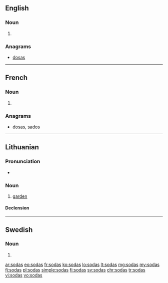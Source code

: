 ==English==

===Noun===
{{head|en|plural}}

# {{plural of|soda|lang=en}}

===Anagrams===
* [[dosas#English|dosas]]

----

==French==

===Noun===
{{head|fr|plural}} {{g|p}}

# {{plural of|soda|lang=fr}}

===Anagrams===
* [[dosas#French|dosas]], [[sados#French|sados]]

----

==Lithuanian==

===Pronunciation===
* {{IPA|[ˈsoːdɐs]|lang=lt}}

===Noun===
{{lt-noun|m|sodai|2|sg=sõdas|pl=sõdai}}

# [[garden]]

====Declension====
{{lt-noun-m-as-2|sod|sõd}}

----

==Swedish==

===Noun===
{{head|sv|noun form}}

# {{sv-noun-form-indef-gen|soda}}

[[ar:sodas]]
[[eo:sodas]]
[[fr:sodas]]
[[ko:sodas]]
[[lo:sodas]]
[[lt:sodas]]
[[mg:sodas]]
[[my:sodas]]
[[fj:sodas]]
[[pl:sodas]]
[[simple:sodas]]
[[fi:sodas]]
[[sv:sodas]]
[[chr:sodas]]
[[tr:sodas]]
[[vi:sodas]]
[[vo:sodas]]